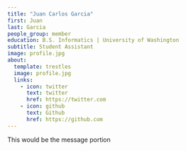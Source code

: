 ```yaml
---
title: "Juan Carlos Garcia"
first: Juan
last: Garcia
people_group: member
education: B.S. Informatics | University of Washington
subtitle: Student Assistant
image: profile.jpg
about:
  template: trestles
  image: profile.jpg
  links:
    - icon: twitter
      text: twitter
      href: https://twitter.com
    - icon: github
      text: Github
      href: https://github.com
---
```


This would be the message portion